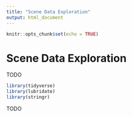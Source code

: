 ```yaml
---
title: "Scene Data Exploration"
output: html_document
---
```


```r
knitr::opts_chunk$set(echo = TRUE)
```

# Scene Data Exploration

TODO

```r
library(tidyverse)
library(lubridate)
library(stringr)
```

TODO